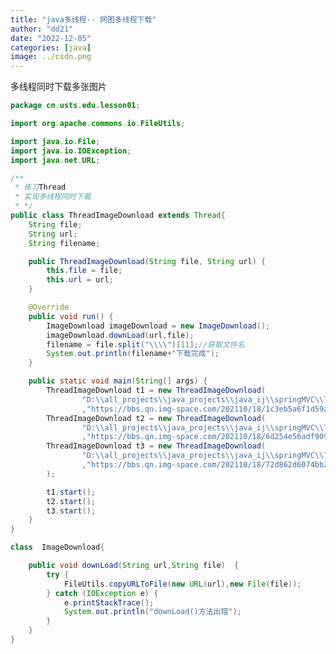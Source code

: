 ```yaml
---
title: "java多线程-- 网图多线程下载"
author: "dd21"
date: "2022-12-05" 
categories: [java]
image: ../csdn.png
---
```



多线程同时下载多张图片
```java
package cn.usts.edu.lesson01;

import org.apache.commons.io.FileUtils;

import java.io.File;
import java.io.IOException;
import java.net.URL;

/**
 * 练习Thread
 * 实现多线程同时下载
 * */
public class ThreadImageDownload extends Thread{
    String file;
    String url;
    String filename;

    public ThreadImageDownload(String file, String url) {
        this.file = file;
        this.url = url;
    }

    @Override
    public void run() {
        ImageDownload imageDownload = new ImageDownload();
        imageDownload.downLoad(url,file);
        filename = file.split("\\\\")[11];//获取文件名
        System.out.println(filename+"下载完成");
    }

    public static void main(String[] args) {
        ThreadImageDownload t1 = new ThreadImageDownload(
                "D:\\all_projects\\java_projects\\java_ij\\springMVC\\ThreadStudy\\src\\cn\\usts\\edu\\lesson01\\a.jpg"
                ,"https://bbs.qn.img-space.com/202110/18/1c3eb5a6f1d59adaa9b608c7da64d95a.jpg");
        ThreadImageDownload t2 = new ThreadImageDownload(
                "D:\\all_projects\\java_projects\\java_ij\\springMVC\\ThreadStudy\\src\\cn\\usts\\edu\\lesson01\\b.jpg"
                ,"https://bbs.qn.img-space.com/202110/18/6d254e56adf9094cc003c815d3d6d3e1.jpg");
        ThreadImageDownload t3 = new ThreadImageDownload(
                "D:\\all_projects\\java_projects\\java_ij\\springMVC\\ThreadStudy\\src\\cn\\usts\\edu\\lesson01\\c.jpg"
                ,"https://bbs.qn.img-space.com/202110/18/72d862d6074bb2edc1e6df61ce78455f.jpg"
        );

        t1.start();
        t2.start();
        t3.start();
    }
}

class  ImageDownload{

    public void downLoad(String url,String file)  {
        try {
            FileUtils.copyURLToFile(new URL(url),new File(file));
        } catch (IOException e) {
            e.printStackTrace();
            System.out.println("downLoad()方法出错");
        }
    }
}

```

